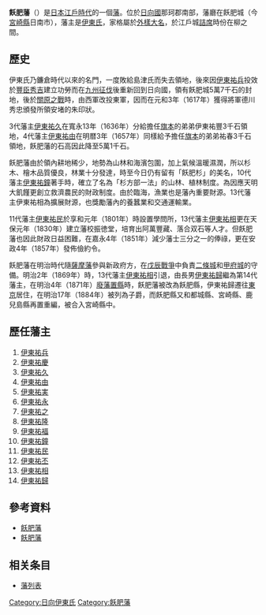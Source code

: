 '''飫肥藩'''（{{jpn|j=飫肥藩|hg=おびはん|rm=Obi han|f=y}}）是[[日本|日本]][[江戶時代|江戶時代]]的一個[[藩_(日本)|藩]]。位於[[日向國|日向國]]那珂郡南部，藩廳在飫肥城（今[[宮崎縣|宮崎縣]]日南市），藩主是[[伊東氏|伊東氏]]，家格屬於[[外樣大名|外樣大名]]，於江戶城[[詰席|詰席]]時份在柳之間。

==歷史==
伊東氏乃鐮倉時代以來的名門，一度敗給島津氏而失去領地，後來因[[伊東祐兵|伊東祐兵]]投效於[[豐臣秀吉|豐臣秀吉]]建立功勞而在[[九州征伐|九州征伐]]後重新回到日向國，領有飫肥城5萬7千石的封地，後於[[關原之戰|關原之戰]]時，由西軍改投東軍，因而在元和3年（1617年）獲得將軍德川秀忠頒發所領安堵的朱印狀。

3代藩主[[伊東祐久|伊東祐久]]在寬永13年（1636年）分給擔任[[旗本|旗本]]的弟弟伊東祐豐3千石領地，4代藩主[[伊東祐由|伊東祐由]]在明暦3年（1657年）同樣給予擔任[[旗本|旗本]]的弟弟祐春3千石領地，飫肥藩的石高因此降至5萬1千石。

飫肥藩由於領內耕地稀少，地勢為山林和海濱包圍，加上氣候溫暖濕潤，所以杉木、檜木品質優良，林業十分發達，時至今日仍有留有「飫肥杉」的美名，10代藩主[[伊東祐鐘|伊東祐鐘]]著手{{link-ja|藩政改革}}時，確立了名為「杉方部一法」的山林、植林制度。為因應天明大飢饉更創立救濟農民的財政制度。由於臨海，漁業也是藩內重要財源。13代藩主伊東祐相為擴展財源，也獎勵藩內的養蠶業和交通運輸業。

11代藩主[[伊東祐民|伊東祐民]]於享和元年（1801年）時設置學問所，13代藩主[[伊東祐相|伊東祐相]]更在天保元年（1830年）建立藩校振徳堂，培育出阿萬豐藏、落合双石等人才。但飫肥藩也因此財政日益困難，在嘉永4年（1851年）減少藩士三分之一的俸祿，更在安政4年（1857年）發佈儉約令。

飫肥藩在明治時代隨[[薩摩藩|薩摩藩]]參與新政府方，在[[戊辰戰爭|戊辰戰爭]]中負責[[二條城|二條城]]和[[甲府城|甲府城]]的守備。明治2年（1869年）時，13代藩主[[伊東祐相|伊東祐相]]引退，由長男[[伊東祐歸|伊東祐歸]]繼為第14代藩主，在明治4年（1871年）[[廢藩置縣|廢藩置縣]]時，飫肥藩被改為飫肥縣，伊東祐歸遷往[[東京|東京]]居住，在明治17年（1884年）被列為子爵，而飫肥縣又和都城縣、宮崎縣、鹿兒島縣再置重編，被合入宮崎縣中。

== 歷任藩主 ==
#[[伊東祐兵|伊東祐兵]] 
#[[伊東祐慶|伊東祐慶]] 
#[[伊東祐久|伊東祐久]] 
#[[伊東祐由|伊東祐由]]
#[[伊東祐実|伊東祐実]] 
#[[伊東祐永|伊東祐永]] 
#[[伊東祐之|伊東祐之]] 
#[[伊東祐隆|伊東祐隆]] 
#[[伊東祐福|伊東祐福]] 
#[[伊東祐鐘|伊東祐鐘]] 
#[[伊東祐民|伊東祐民]] 
#[[伊東祐丕|伊東祐丕]] 
#[[伊東祐相|伊東祐相]] 
#[[伊東祐歸|伊東祐歸]] 

==參考資料==
*[https://web.archive.org/web/20120311070040/http://www.asahi-net.or.jp/~me4k-skri/han/kyushu/obi.html 飫肥藩]
*[http://www1.parkcity.ne.jp/sito/177.html 飫肥藩] {{Wayback|url=http://www1.parkcity.ne.jp/sito/177.html |date=20160112233932 }}
==相关条目==
* [[藩列表|藩列表]]
{{江戶時代的藩}}
[[Category:日向伊東氏|Category:日向伊東氏]]
[[Category:飫肥藩|Category:飫肥藩]]